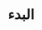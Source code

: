 ---
source-updated-at: 2025-05-16T04:52:11.000Z
translation-updated-at: 2025-06-06T17:14:37.515Z
title: البدء
description: تعلم كيفية إنشاء تطبيقات ويب كاملة المكدس باستخدام إطار العمل Next.js.
---